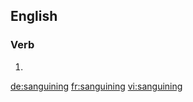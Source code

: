 
==English==

===Verb===
{{head|en|present participle}}

# {{present participle of|sanguine|lang=en|nocat=1}}

[[de:sanguining]]
[[fr:sanguining]]
[[vi:sanguining]]